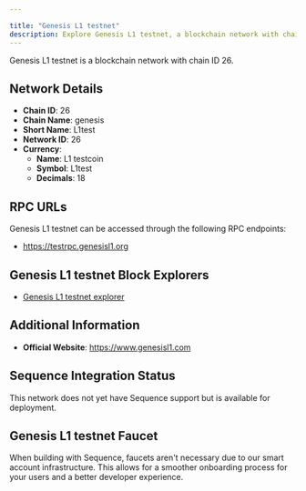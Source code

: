 ```yaml
---

title: "Genesis L1 testnet"
description: Explore Genesis L1 testnet, a blockchain network with chain ID 26. Learn about its native currency, L1 testcoin, and how to interact with the network.
---
```




Genesis L1 testnet is a blockchain network with chain ID 26.

## Network Details

- **Chain ID**: 26
- **Chain Name**: genesis
- **Short Name**: L1test
- **Network ID**: 26
- **Currency**: 
  - **Name**: L1 testcoin
  - **Symbol**: L1test
  - **Decimals**: 18

## RPC URLs

Genesis L1 testnet can be accessed through the following RPC endpoints:

- https://testrpc.genesisl1.org

## Genesis L1 testnet Block Explorers

- [Genesis L1 testnet explorer](https://testnet.genesisl1.org)

## Additional Information

- **Official Website**: https://www.genesisl1.com

## Sequence Integration Status

This network does not yet have Sequence support but is available for deployment.

## Genesis L1 testnet Faucet

When building with Sequence, faucets aren't necessary due to our smart account infrastructure. This allows for a smoother onboarding process for your users and a better developer experience.
